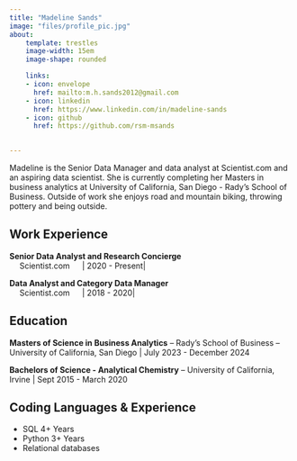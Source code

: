 ```yaml
---
title: "Madeline Sands"
image: "files/profile_pic.jpg"
about:
    template: trestles
    image-width: 15em
    image-shape: rounded

    links:
    - icon: envelope
      href: mailto:m.h.sands2012@gmail.com
    - icon: linkedin
      href: https://www.linkedin.com/in/madeline-sands
    - icon: github
      href: https://github.com/rsm-msands
    

---
```


Madeline is the Senior Data Manager and data analyst at Scientist.com and an aspiring data scientist. She is currently completing her Masters in business analytics at University of California, San Diego - Rady's School of Business. Outside of work she enjoys road and mountain biking, throwing pottery and being outside.


## Work Experience

**Senior Data Analyst and Research Concierge** <br>
&emsp; Scientist.com &emsp; | 2020 - Present| 

**Data Analyst and Category Data Manager**
<br> &emsp; Scientist.com &emsp; | 2018 - 2020| 


## Education

**Masters of Science in Business Analytics** -- Rady's School of Business -- University of California, San Diego | July 2023 - December 2024

**Bachelors of Science - Analytical Chemistry** -- University of California, Irvine | Sept 2015 - March 2020

## Coding Languages & Experience
<ul>
<li> SQL 4+ Years </li>
<li> Python 3+ Years </li>
<li> Relational databases </li>

</ul>



